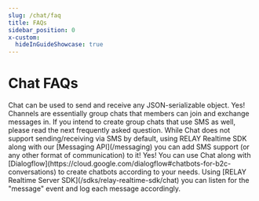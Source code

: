 ```yaml
---
slug: /chat/faq
title: FAQs
sidebar_position: 0
x-custom:
  hideInGuideShowcase: true
---
```



# Chat FAQs

<AccordionGroup>
  <Accordion title="Can Chat only send and receive text messages?">
    Chat can be used to send and receive any JSON-serializable object.
  </Accordion>

  <Accordion title="Does Chat support group chats?">
    Yes! Channels are essentially group chats that members can join and exchange messages in. If you intend to create group chats that use SMS as well, please read the next frequently asked question.
  </Accordion>

  <Accordion title="Does Chat support sending/receiving via SMS?">
    While Chat does not support sending/receiving via SMS by default, using RELAY Realtime SDK along with our [Messaging API](/messaging) you can add SMS support (or any other format of communication) to it!
  </Accordion>

  <Accordion title="Can we use Chat to build a chatbot?">
    Yes! You can use Chat along with [Dialogflow](https://cloud.google.com/dialogflow#chatbots-for-b2c-conversations) to create chatbots according to your needs.
  </Accordion>

  <Accordion title="Can Chat messages be logged?">
    Using [RELAY Realtime Server SDK](/sdks/relay-realtime-sdk/chat) you can listen for the "message" event and log each message accordingly.
  </Accordion>
</AccordionGroup>

